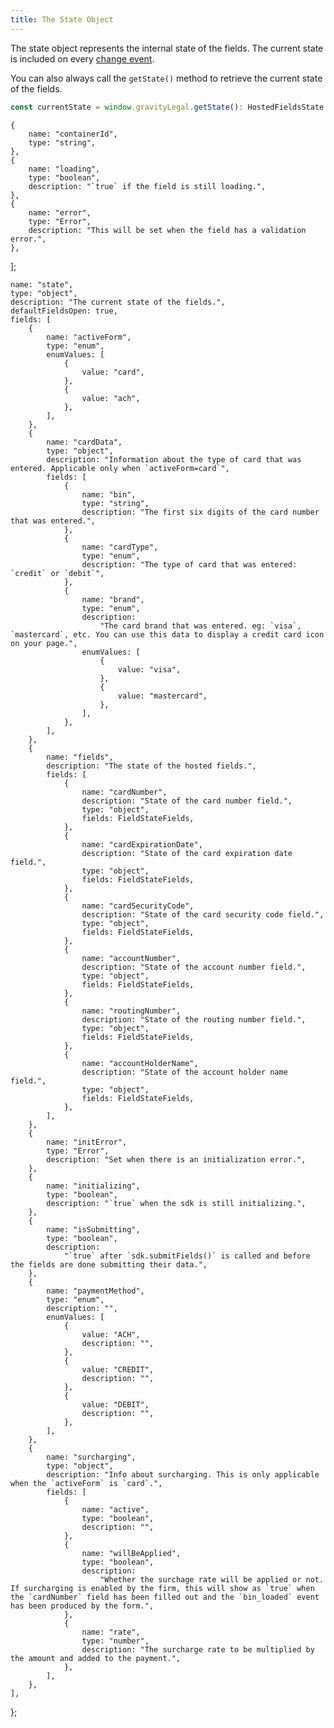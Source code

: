 ```yaml
---
title: The State Object
---
```



The state object represents the internal state of the fields. The current state is included on every [change event](/reference/hosted-fields-js/change-events).

You can also always call the `getState()` method to retrieve the current state of the fields.

```javascript
const currentState = window.gravityLegal.getState(): HostedFieldsState
```

    {
        name: "containerId",
        type: "string",
    },
    {
        name: "loading",
        type: "boolean",
        description: "`true` if the field is still loading.",
    },
    {
        name: "error",
        type: "Error",
        description: "This will be set when the field has a validation error.",
    },
];

    name: "state",
    type: "object",
    description: "The current state of the fields.",
    defaultFieldsOpen: true,
    fields: [
        {
            name: "activeForm",
            type: "enum",
            enumValues: [
                {
                    value: "card",
                },
                {
                    value: "ach",
                },
            ],
        },
        {
            name: "cardData",
            type: "object",
            description: "Information about the type of card that was entered. Applicable only when `activeForm=card`",
            fields: [
                {
                    name: "bin",
                    type: "string",
                    description: "The first six digits of the card number that was entered.",
                },
                {
                    name: "cardType",
                    type: "enum",
                    description: "The type of card that was entered: `credit` or `debit`",
                },
                {
                    name: "brand",
                    type: "enum",
                    description:
                        "The card brand that was entered. eg: `visa`, `mastercard`, etc. You can use this data to display a credit card icon on your page.",
                    enumValues: [
                        {
                            value: "visa",
                        },
                        {
                            value: "mastercard",
                        },
                    ],
                },
            ],
        },
        {
            name: "fields",
            description: "The state of the hosted fields.",
            fields: [
                {
                    name: "cardNumber",
                    description: "State of the card number field.",
                    type: "object",
                    fields: FieldStateFields,
                },
                {
                    name: "cardExpirationDate",
                    description: "State of the card expiration date field.",
                    type: "object",
                    fields: FieldStateFields,
                },
                {
                    name: "cardSecurityCode",
                    description: "State of the card security code field.",
                    type: "object",
                    fields: FieldStateFields,
                },
                {
                    name: "accountNumber",
                    description: "State of the account number field.",
                    type: "object",
                    fields: FieldStateFields,
                },
                {
                    name: "routingNumber",
                    description: "State of the routing number field.",
                    type: "object",
                    fields: FieldStateFields,
                },
                {
                    name: "accountHolderName",
                    description: "State of the account holder name field.",
                    type: "object",
                    fields: FieldStateFields,
                },
            ],
        },
        {
            name: "initError",
            type: "Error",
            description: "Set when there is an initialization error.",
        },
        {
            name: "initializing",
            type: "boolean",
            description: "`true` when the sdk is still initializing.",
        },
        {
            name: "isSubmitting",
            type: "boolean",
            description:
                "`true` after `sdk.submitFields()` is called and before the fields are done submitting their data.",
        },
        {
            name: "paymentMethod",
            type: "enum",
            description: "",
            enumValues: [
                {
                    value: "ACH",
                    description: "",
                },
                {
                    value: "CREDIT",
                    description: "",
                },
                {
                    value: "DEBIT",
                    description: "",
                },
            ],
        },
        {
            name: "surcharging",
            type: "object",
            description: "Info about surcharging. This is only applicable when the `activeForm` is `card`.",
            fields: [
                {
                    name: "active",
                    type: "boolean",
                    description: "",
                },
                {
                    name: "willBeApplied",
                    type: "boolean",
                    description:
                        "Whether the surchage rate will be applied or not. If surcharging is enabled by the firm, this will show as `true` when the `cardNumber` field has been filled out and the `bin_loaded` event has been produced by the form.",
                },
                {
                    name: "rate",
                    type: "number",
                    description: "The surcharge rate to be multiplied by the amount and added to the payment.",
                },
            ],
        },
    ],
};

<ObjectDoc objectDefinition={StateDef} />

